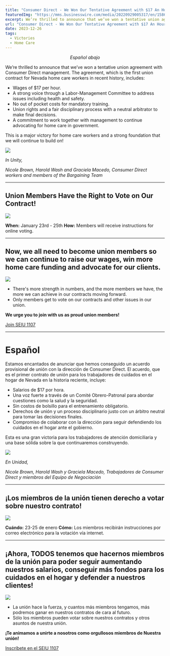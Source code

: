 ```yaml
---
title: "Consumer Direct - We Won Our Tentative Agreement with $17 An Hour!"
featuredImg: "https://mms.businesswire.com/media/20220929005317/en/1586766/22/CDCN_Logo_nt_ns_FIN.jpg"
excerpt: We’re thrilled to announce that we’ve won a tentative union agreement with Consumer Direct management.
url: "Consumer Direct - We Won Our Tentative Agreement with $17 An Hour!"
date: 2023-12-26
tags:
  - Victories
  - Home Care
---
```


_<p style="text-align: center;">Español abajo</p>_

We’re thrilled to announce that we’ve won a tentative union agreement with Consumer Direct management. The agreement, which is the first union contract for Nevada home care workers in recent history, includes:

- Wages of $17 per hour.
- A strong voice through a Labor-Management Committee to address issues including health and safety.
- No out of pocket costs for mandatory training.
- Union rights and a fair disciplinary process with a neutral arbitrator to make final decisions.
- A commitment to work together with management to continue advocating for home care in government.

This is a major victory for home care workers and a strong foundation that we will continue to build on!

![](/post_imgs/2023/tentative-win.jpg)

_In Unity,_

_Nicole Brown, Harold Wash and Graciela Macedo,_
_Consumer Direct workers and members of the Bargaining Team_

---

## Union Members Have the Right to Vote on Our Contract!

![](/post_imgs/2023/seiu-vote.png)

**When:** January 23rd - 25th
**How:** Members will receive instructions for online voting.

---

## Now, we all need to become union members so we can continue to raise our wages, win more home care funding and advocate for our clients.

![](/post_imgs/2023/tentative-win2.jpg)

- There's more strength in numbers, and the more members we have, the more we can achieve in our contracts moving forward.
- Only members get to vote on our contracts and other issues in our union.

**We urge you to join with us as proud union members!**

[Join SEIU 1107](/join)

---

# Español

Estamos encantados de anunciar que hemos conseguido un acuerdo provisional de unión con la dirección de Consumer Direct. El acuerdo, que es el primer contrato de unión para los trabajadores de cuidados en el hogar de Nevada en la historia reciente, incluye:

- Salarios de $17 por hora.
- Una voz fuerte a través de un Comité Obrero-Patronal para abordar cuestiones como la salud y la seguridad.
- Sin costos de bolsillo para el entrenamiento obligatorio.
- Derechos de unión y un proceso disciplinario justo con un árbitro neutral para tomar las decisiones finales.
- Compromiso de colaborar con la dirección para seguir defendiendo los cuidados en el hogar ante el gobierno.

Esta es una gran victoria para los trabajadores de atención domiciliaria y una base sólida sobre la que continuaremos construyendo.

![](/post_imgs/2023/tentative-win.jpg)

_En Unidad,_

_Nicole Brown, Harold Wash y Graciela Macedo,_
_Trabajadores de Consumer Direct y miembros del Equipo de Negociación_

---

## ¡Los miembros de la unión tienen derecho a votar sobre nuestro contrato!

![](/post_imgs/2023/seiu-vote.png)

**Cuándo:** 23-25 de enero
**Cómo:** Los miembros recibirán instrucciones por correo electrónico para la votación vía internet.

---

## ¡Ahora, TODOS tenemos que hacernos miembros de la unión para poder seguir aumentando nuestros salarios, conseguir más fondos para los cuidados en el hogar y defender a nuestros clientes!

![](/post_imgs/2023/tentative-win2.jpg)

- La unión hace la fuerza, y cuantos más miembros tengamos, más podremos ganar en nuestros contratos de cara al futuro.
- Sólo los miembros pueden votar sobre nuestros contratos y otros asuntos de nuestra unión.

**¡Te animamos a unirte a nosotros como orgullosos miembros de Nuestra unión!**

[Inscríbete en el SEIU 1107](/join)
